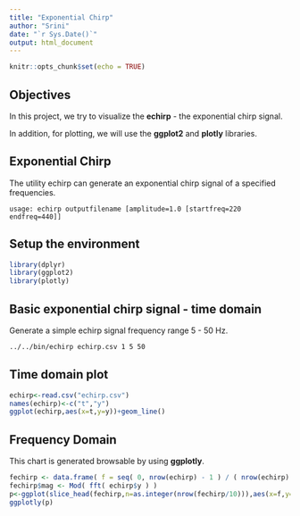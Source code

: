 ```yaml
---
title: "Exponential Chirp"
author: "Srini"
date: "`r Sys.Date()`"
output: html_document
---
```


```r
knitr::opts_chunk$set(echo = TRUE)
```

## Objectives

In this project, we try to visualize the **echirp** - the exponential chirp signal.

In addition, for plotting, we will use the **ggplot2** and **plotly** libraries.

## Exponential Chirp

The utility echirp can generate an exponential chirp signal of a specified frequencies.

```
usage: echirp outputfilename [amplitude=1.0 [startfreq=220 endfreq=440]]
```


## Setup the environment
```r
library(dplyr)
library(ggplot2)
library(plotly)
```
\newpage

## Basic exponential chirp signal - time domain

Generate a simple echirp signal frequency range 5 - 50 Hz.

```bash
../../bin/echirp echirp.csv 1 5 50
```

## Time domain plot

```r
echirp<-read.csv("echirp.csv")
names(echirp)<-c("t","y")
ggplot(echirp,aes(x=t,y=y))+geom_line()
```

\newpage

## Frequency Domain

This chart is generated browsable by using **ggplotly**.

```r
fechirp <- data.frame( f = seq( 0, nrow(echirp) - 1 ) / ( nrow(echirp) * diff( echirp$t[ 1:2 ] ) ) )
fechirp$mag <- Mod( fft( echirp$y ) )
p<-ggplot(slice_head(fechirp,n=as.integer(nrow(fechirp/10))),aes(x=f,y=mag))+geom_line()
ggplotly(p)
```


